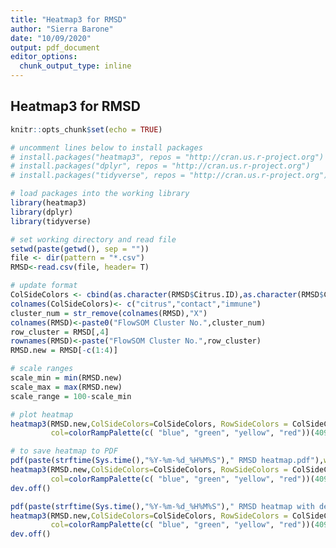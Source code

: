 ```yaml
---
title: "Heatmap3 for RMSD"
author: "Sierra Barone"
date: "10/09/2020"
output: pdf_document
editor_options: 
  chunk_output_type: inline
---
```


## Heatmap3 for RMSD

```r
knitr::opts_chunk$set(echo = TRUE)

# uncomment lines below to install packages
# install.packages("heatmap3", repos = "http://cran.us.r-project.org")
# install.packages("dplyr", repos = "http://cran.us.r-project.org")
# install.packages("tidyverse", repos = "http://cran.us.r-project.org")

# load packages into the working library
library(heatmap3)
library(dplyr)
library(tidyverse)

# set working directory and read file
setwd(paste(getwd(), sep = ""))
file <- dir(pattern = "*.csv")
RMSD<-read.csv(file, header= T)

# update format
ColSideColors <- cbind(as.character(RMSD$Citrus.ID),as.character(RMSD$Contact.ID),as.character(RMSD$Immune.ID))
colnames(ColSideColors)<- c("citrus","contact","immune")
cluster_num = str_remove(colnames(RMSD),"X")
colnames(RMSD)<-paste0("FlowSOM Cluster No.",cluster_num)
row_cluster = RMSD[,4]
rownames(RMSD)<-paste("FlowSOM Cluster No.",row_cluster)
RMSD.new = RMSD[-c(1:4)]

# scale ranges
scale_min = min(RMSD.new)
scale_max = max(RMSD.new)
scale_range = 100-scale_min

# plot heatmap
heatmap3(RMSD.new,ColSideColors=ColSideColors, RowSideColors = ColSideColors, Rowv=NA, Colv=NA,showRowDendro=TRUE,
         col=colorRampPalette(c( "blue", "green", "yellow", "red"))(4096), scale = "none", symm = F, revC=T)

# to save heatmap to PDF 
pdf(paste(strftime(Sys.time(),"%Y-%m-%d_%H%M%S")," RMSD heatmap.pdf"),width=10)
heatmap3(RMSD.new,ColSideColors=ColSideColors, RowSideColors = ColSideColors, Rowv=NA, Colv=NA,showRowDendro=TRUE,
         col=colorRampPalette(c( "blue", "green", "yellow", "red"))(4096), scale = "none", symm = F, revC=T)
dev.off()

pdf(paste(strftime(Sys.time(),"%Y-%m-%d_%H%M%S")," RMSD heatmap with dendrogram.pdf"),width=10)
heatmap3(RMSD.new,ColSideColors=ColSideColors, RowSideColors = ColSideColors, showRowDendro=TRUE,
         col=colorRampPalette(c( "blue", "green", "yellow", "red"))(4096), scale = "none", symm = F, revC=T)
dev.off()

```
